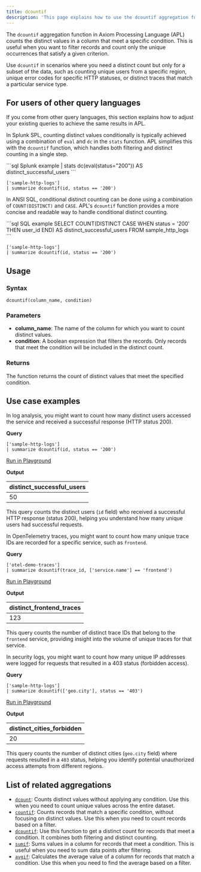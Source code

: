 ```yaml
---
title: dcountif
description: 'This page explains how to use the dcountif aggregation function in APL.'
---
```


The `dcountif` aggregation function in Axiom Processing Language (APL) counts the distinct values in a column that meet a specific condition. This is useful when you want to filter records and count only the unique occurrences that satisfy a given criterion. 

Use `dcountif` in scenarios where you need a distinct count but only for a subset of the data, such as counting unique users from a specific region, unique error codes for specific HTTP statuses, or distinct traces that match a particular service type.

## For users of other query languages

If you come from other query languages, this section explains how to adjust your existing queries to achieve the same results in APL.

<AccordionGroup>
<Accordion title="Splunk SPL users">

In Splunk SPL, counting distinct values conditionally is typically achieved using a combination of `eval` and `dc` in the `stats` function. APL simplifies this with the `dcountif` function, which handles both filtering and distinct counting in a single step.

<CodeGroup>
```sql Splunk example
| stats dc(eval(status="200")) AS distinct_successful_users
```

```kusto APL equivalent
['sample-http-logs']
| summarize dcountif(id, status == '200')
```
</CodeGroup>

</Accordion>

<Accordion title="ANSI SQL users">

In ANSI SQL, conditional distinct counting can be done using a combination of `COUNT(DISTINCT)` and `CASE`. APL's `dcountif` function provides a more concise and readable way to handle conditional distinct counting.

<CodeGroup>
```sql SQL example
SELECT COUNT(DISTINCT CASE WHEN status = '200' THEN user_id END) AS distinct_successful_users
FROM sample_http_logs
```

```kusto APL equivalent
['sample-http-logs']
| summarize dcountif(id, status == '200')
```
</CodeGroup>

</Accordion>
</AccordionGroup>

## Usage

### Syntax

```kusto
dcountif(column_name, condition)
```

### Parameters

- **column_name**: The name of the column for which you want to count distinct values.
- **condition**: A boolean expression that filters the records. Only records that meet the condition will be included in the distinct count.

### Returns

The function returns the count of distinct values that meet the specified condition.

## Use case examples

<Tabs>

<Tab title="Log analysis">

In log analysis, you might want to count how many distinct users accessed the service and received a successful response (HTTP status 200).

**Query**

```kusto
['sample-http-logs']
| summarize dcountif(id, status == '200')
```

[Run in Playground](https://play.axiom.co/axiom-play-qf1k/explorer?initForm=%7B%22apl%22%3A%22%5B'sample-http-logs'%5D%20%7C%20summarize%20dcountif(id%2C%20status%20%3D%3D%20'200')%22%7D)

**Output**

| distinct_successful_users |
|---------------------------|
| 50                        |

This query counts the distinct users (`id` field) who received a successful HTTP response (status 200), helping you understand how many unique users had successful requests.

</Tab>

<Tab title="OpenTelemetry traces">

In OpenTelemetry traces, you might want to count how many unique trace IDs are recorded for a specific service, such as `frontend`.

**Query**

```kusto
['otel-demo-traces']
| summarize dcountif(trace_id, ['service.name'] == 'frontend')
```

[Run in Playground](https://play.axiom.co/axiom-play-qf1k/explorer?initForm=%7B%22apl%22%3A%22%5B'otel-demo-traces'%5D%20%7C%20summarize%20dcountif(trace_id%2C%20%5B'service.name'%5D%20%3D%3D%20'frontend')%22%7D)

**Output**

| distinct_frontend_traces |
|--------------------------|
| 123                      |

This query counts the number of distinct trace IDs that belong to the `frontend` service, providing insight into the volume of unique traces for that service.

</Tab>

<Tab title="Security logs">

In security logs, you might want to count how many unique IP addresses were logged for requests that resulted in a 403 status (forbidden access).

**Query**

```kusto
['sample-http-logs']
| summarize dcountif(['geo.city'], status == '403')
```

[Run in Playground](https://play.axiom.co/axiom-play-qf1k/explorer?initForm=%7B%22apl%22%3A%22%5B'sample-http-logs'%5D%20%7C%20summarize%20dcountif(%5B'geo.city'%5D%2C%20status%20%3D%3D%20'403')%22%7D)

**Output**

| distinct_cities_forbidden |
|---------------------------|
| 20                        |

This query counts the number of distinct cities (`geo.city` field) where requests resulted in a `403` status, helping you identify potential unauthorized access attempts from different regions.

</Tab>

</Tabs>

## List of related aggregations

- [`dcount`](/apl/aggregation-function/dcount): Counts distinct values without applying any condition. Use this when you need to count unique values across the entire dataset.
- [`countif`](/apl/aggregation-function/countif): Counts records that match a specific condition, without focusing on distinct values. Use this when you need to count records based on a filter.
- [`dcountif`](/apl/aggregation-function/dcountif): Use this function to get a distinct count for records that meet a condition. It combines both filtering and distinct counting.
- [`sumif`](/apl/aggregation-function/sumif): Sums values in a column for records that meet a condition. This is useful when you need to sum data points after filtering.
- [`avgif`](/apl/aggregation-function/avgif): Calculates the average value of a column for records that match a condition. Use this when you need to find the average based on a filter.